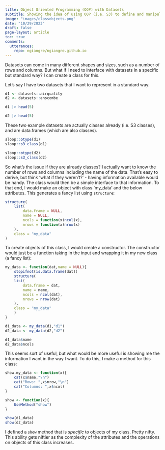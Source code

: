 ```yaml
---
title: Object Oriented Programming (OOP) with Datasets
subtitle: Showing the idea of using OOP (i.e. S3) to define and manipulate datasets in a standard way
image: "images/classobjects.png"
date: "10/29/2023"
draft: false
page-layout: article
toc: true
comments:
  utterances:
    repo: ngiangre/ngiangre.github.io
---
```


Datasets can come in many different shapes and sizes, such as a number of rows and columns. But what if I need to interface with datasets in a specific but standard way? I can create a class for this.

Let's say I have two datasets that I want to represent in a standard way. 

```r
d1 <- datasets::airquality
d2 <- datasets::anscombe
```

```r
d1 |> head(5)
```

```r
d2 |> head(5)
```

These two example datasets are actually classes already (i.e. S3 classes), and are data.frames (which are also classes).

```r
sloop::otype(d1)
sloop::s3_class(d1)
```

```r
sloop::otype(d2)
sloop::s3_class(d2)
```

So what's the issue if they are already classes? I actually want to know the number of rows and columns including the name of the data. That's easy to derive, but think 'what if they weren't?' - having information available would be handy. The class would then be a simple interface to that information. To that end, I would make an object with class 'my_data' and the below attributes. This generates a fancy list using `structure`:

```r
structure(
    list(
        data.frame = NULL,
        name = NULL,
        ncols = function(x)ncol(x),
        nrows = function(x)nrow(x)
    ),
    class = "my_data"
)
```

To create objects of this class, I would create a constructor. The constructor would just be a function taking in the input and wrapping it in my new class (a fancy list):

```r

my_data <- function(dat,name = NULL){
    stopifnot(is.data.frame(dat))
    structure(
    list(
        data.frame = dat,
        name = name,
        ncols = ncol(dat),
        nrows = nrow(dat)
    ),
    class = "my_data"
    )
}

d1_data <- my_data(d1,"d1")
d2_data <- my_data(d2,"d2")

d1_data$name
d2_data$ncols

```

This seems sort of useful, but what would be more useful is showing me the information I want in the way I want. To do this, I make a method for this class:

```r

show.my_data <- function(x){
    cat(x$name,"\n")
    cat("Rows: ",x$nrow,"\n")
    cat("Columns: ",x$ncol)
}

show <- function(x){
    UseMethod("show")
}

```

```r

show(d1_data)
show(d2_data)

```

I defined a `show` method that is _specific_ to objects of my class. Pretty nifty. This ability gets niftier as the complexity of the attributes and the operations on objects of this class increases. 
